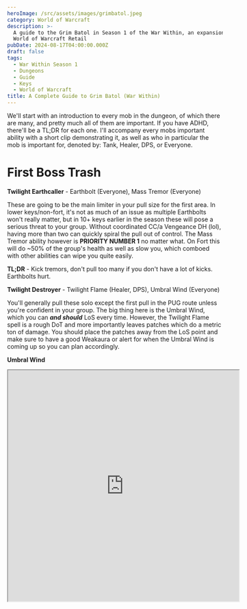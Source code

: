 ```yaml
---
heroImage: /src/assets/images/grimbatol.jpeg
category: World of Warcraft
description: >-
  A guide to the Grim Batol in Season 1 of the War Within, an expansion for the
  World of Warcraft Retail
pubDate: 2024-08-17T04:00:00.000Z
draft: false
tags:
  - War Within Season 1
  - Dungeons
  - Guide
  - Keys
  - World of Warcraft
title: A Complete Guide to Grim Batol (War Within)
---
```


We'll start with an introduction to every mob in the dungeon, of which there are many, and pretty much all of them are important. If you have ADHD, there'll be a TL;DR for each one. I'll accompany every mobs important ability with a short clip demonstrating it, as well as who in particular the mob is important for, denoted by: Tank, Healer, DPS, or Everyone.

# First Boss Trash

**Twilight Earthcaller** - Earthbolt (Everyone), Mass Tremor (Everyone)

These are going to be the main limiter in your pull size for the first area. In lower keys/non-fort, it's not as much of an issue as multiple Earthbolts won't really matter, but in 10+ keys earlier in the season these will pose a serious threat to your group. Without coordinated CC/a Vengeance DH (lol), having more than two can quickly spiral the pull out of control. The Mass Tremor ability however is **PRIORITY NUMBER 1** no matter what. On Fort this will do \~50% of the group's health as well as slow you, which comboed with other abilities can wipe you quite easily.

**TL;DR** - Kick tremors, don't pull too many if you don't have a lot of kicks. Earthbolts hurt.

**Twilight Destroyer** - Twilight Flame (Healer, DPS), Umbral Wind (Everyone)

You'll generally pull these solo except the first pull in the PUG route unless you're confident in your group. The big thing here is the Umbral Wind, which you can **_and should_** LoS every time. However, the Twilight Flame spell is a rough DoT and more importantly leaves patches which do a metric ton of damage. You should place the patches away from the LoS point and make sure to have a good Weakaura or alert for when the Umbral Wind is coming up so you can plan accordingly.

**Umbral Wind**

<iframe
	src='https://onedrive.live.com/embed?resid=96A23C893FE7E849%2123159&authkey=!AKen7lT4gjn_UEs'
	width='540'
	height='540'
	frameborder='10'
	scrolling='no'
	allowfullscreen
	title='Umbral Wind'
/>

**TL;DR** - Put flame patches in good spots, LoS Umbral Wind

**Twilight Brute** Brutal Strike (Tank), Obsidian Stomp (Everyone)

These are mostly dangerous to the tank in the form of Brutal Strike. The Obsidian Stomps will nearly one-shot you however the higher in key you go (especially, of course, with Fort). However, these are on the easier side. You can stun the Brutal Strike cast, but it will re-cast afterwards.

**Obisidian Stomp**

<iframe
	src='https://onedrive.live.com/embed?resid=96A23C893FE7E849%2123152&authkey=!ACTWjXJXJp4g-sA'
	width='540'
	height='540'
	frameborder='0'
	scrolling='no'
	allowfullscreen
/>

**TL;DR** - Dodge stomp

**Twilight Overseer** Rive (Tank), Reckless Tactics (Everyone)

These will be the biggest threat to the tank in the first area, as they do a scary amount of damage, especially with a bunch of Brutes around. The Reckless Tactics does make everything take more damage though (it's an Enrage that can be dispelled), 10% to be exact. They'll also do 20% more damage, so adjust accordingly.

## General Umbriss

This guy has seen the greatest changes for the entire dungeon. It's not remotely recognizable to its Cata form, and is now reminiscent of the first boss from Halls of Valor.

## Abilities:

**Skullsplitter (Tank)** - The tank buster of the fight. It's not that bad compared to most tankbusters, though. Just have active mitigation and be topped and you'll be fine.

**Commanding Roar** (Everyone) - The main mechanic of the fight. The boss will do a good amount of AoE to the group (not enough that, at least from the keys I've tested/seen it requires a DR), then summon Drakes to deep breath in 4 vertical lanes. One of the lanes will be safe, and you have a decent amount of time to get there. He'll do this twice before the drakes go away. He casts this quite frequently.

<iframe
	src='https://onedrive.live.com/embed?resid=96A23C893FE7E849%2123145&authkey=!AH0iBk8vpaS3bs4'
	width='320'
	height='320'
	frameborder='0'
	scrolling='no'
	allowfullscreen
/>

**Rock Spike (Healer, DPS)** - This is the soft-enrage of the fight, although as long as you're smart about it you should be fine. I strongly recommend to place these as far away from the middle at the start as possible. These leave behind Crumbling Earth, which deals damage and slow you. The ticks are not lethal, but the slow can definitely obstruct you during the Commanding Roar breath sequence. I also advise using your personal damage reduction CDs to overlap these when possible as well, if the healer can handle it.

<iframe
	src='https://onedrive.live.com/embed?resid=96A23C893FE7E849%2123156&authkey=!AHx1YGi7G4StmhQ'
	width='320'
	height='320'
	frameborder='0'
	scrolling='no'
	allowfullscreen
/>

## Strategy:

Tank the boss near the middle of the room in between roars and ping the location if possible that is safe. Tank needs to be aware of when Skullsplitters come in and pop something to survive it. Healer should keep everyone topped before Commanding Roars and Rock Spikes, and everyone should strive to place the Rock Spikes as far from the middle as possible, preferably towards the edges of the room.

You'll unlock a respawn point here upon killing him.

# Second Boss Trash

Just as in Cata, the second boss will pat up and down this area, and it is important you keep track of him. You can dodge him where a balcony or alcove is available to hide in.

For PUGs, I highly recommend clearing the first two sections of this area, basically killing the first 3 trash packs. If the group is organized however, you may kill the first pack, and fight him once he makes his way over to you. There are only 3 new mob types here, intermixed with some Earthcallers.

**Twilight Beguiler** - Shadowflame Bolt (Everyone), Sear Mind (Everyone)

**Sear Mind**

<iframe
	src='https://onedrive.live.com/embed?resid=96A23C893FE7E849%2123153&authkey=!ACOK0cTcdcEEf1A'
	width='320'
	height='320'
	frameborder='0'
	scrolling='no'
	allowfullscreen
/>

These are pretty similar to their iteration in Cata. They'll chain cast Shadowflame bolts, which do a moderate amount of damage. On a +10 and below, they don't require a tight kick rotation and you can mostly prioritize other spells. Sear Mind is the annoying one. It MUST be kicked or otherwise it will recast at another target (aka, stuns/knockups/displacement only delays it).

**TL;DR** - Kick Sear Mind, can cc bolts

**Molten Giant** - Molten Wake (Everyone), Lava Fist (Tank)
**Wake + Fist**

<iframe
	src='https://onedrive.live.com/embed?resid=96A23C893FE7E849%2123151&authkey=!AE_540bjW9qY0zY'
	width='320'
	height='320'
	frameborder='0'
	scrolling='no'
	allowfullscreen
/>

They'll start the pull stunned for a few seconds, so tanks should pay attention as their aggro tends to reset when they wake up. These melee generally pretty hard, and have a big tankbuster in Lava Fist. Molten Wake hits pretty hard, and if you take a stray Shadowflame Bolt or two at the same time you can get comboed. I recommend using group-wide defensives and personals when these come in if available.

**TL;DR** - Molten Wake hurts, watch HP. Lava Fist hurts...watch HP.

**Twilight Flamerenders** - Shadowflame Slash (Tank), Blazing Shadowflame (Everyone)
**Blazing Shadowflame**

<iframe
	src='https://onedrive.live.com/embed?resid=96A23C893FE7E849%2123140&authkey=!AKaoJO8qkK0FA6w'
	width='320'
	height='320'
	frameborder='0'
	scrolling='no'
	allowfullscreen
/>

These will mainly threaten the tank, as the Shadowflame Slash does an initial hit and leaves a pretty nasty DoT that can stack. Blazing Shadowflame is a line "frontal" that will aim towards a random target. It does hurt quite a bit, and you should prioritize dodging it.

**TL;DR** - Dodge the line, tank hurty.

## Forgemaster Throngus

This guy is actually not too much different from his Cata version--he's actually just less annoying now. The main threat here is your space management, which is why I generally recommend clearing half the area before engaging him.

## Abilities:

**Forge Weapon** - This is a 4 second channel that does a moderate amount of damage. From what I've seen, it's a static order of Axe->Sword->Mace.

<iframe
	src='https://onedrive.live.com/embed?resid=96A23C893FE7E849%2123150&authkey=!AHJdjAIMPKyo8BA'
	width='320'
	height='320'
	frameborder='0'
	scrolling='no'
	allowfullscreen
/>

1. Axe - He'll face a random target and do a large frontal cone called Fiery Cleave that will leave a fire patch behind.
2. Sword - He'll do a channel on the tank called Molten Flurry that does a large amount of damage. Towards the end of the channel, he'll also debuff two players with a DoT that leaves a fire patch behind.
3. Mace - He'll do a short cast called Molten Mace, empowering him to do significantly more damage, but in return he will move drastically slower.

**Fiery Cleave**

<iframe
	src='https://onedrive.live.com/embed?resid=96A23C893FE7E849%2123148&authkey=!AH203T7UyK65ECA'
	width='320'
	height='320'
	frameborder='0'
	scrolling='no'
	allowfullscreen
/>

**Molten Flurry**

<iframe
	src='https://onedrive.live.com/embed?resid=96A23C893FE7E849%2123154&authkey=!AJuEhBX6d-vDnS4'
	width='320'
	height='320'
	frameborder='0'
	scrolling='no'
	allowfullscreen
/>

**Molten Mace**

<iframe
	src='https://onedrive.live.com/embed?resid=96A23C893FE7E849%2123154&authkey=!AJuEhBX6d-vDnS4'
	width='320'
	height='320'
	frameborder='0'
	scrolling='no'
	allowfullscreen
/>

After that, he'll just repeat these abilities.

## Strategy:

You'll want to tank him at the end of the path you intend to kite him, and move him vertically along it, baiting the Fiery Cleaves towards the outside. The entire group should generally stay stacked during the axe phase in order to bait the cleave nicely. After that, positioning doesn't really matter, although your healer will likely appreciate you staying stacked.

Place the fire patches out of the kiting path and towards the edges. Once the tank has kited him fully down the path, simply bait the next abilities into the first fire, and then kite him back down the path and repeat until dead.

You'll unlock a checkpoint in the alcove that is to your left in the middle of this room.

# Second Boss Trash

This has overall the nastiest trash in the dungeon (although the Corrupters definitely have a solid argument against that). Combined with an overall tight space restriction, this is where I'd recommend playing the safest. It is very easy for you to butt-pull things here and subsequently get clapped. There are 3 new mob types here, mixed in with a bit of everything from the first two areas.

**Twilight Warlock** - Enveloping Shadows (Everyone), Twilight Bolt (Everyone)

If you have multiple decurses, these aren't so bad. If you don't, these are the main pain point of this area. Enveloping Shadows cannot be kicked, and using stops only causes it to recast. Twilight Bolt does a moderate amount of damage, but Enveloping Shadows is the real threat. It puts a massive heal absorb on two players while also afflicting them with a DoT. Combining these with other mob types can quickly get out of hand.

**Twilight Enforcer** - Ramping Rage (Tank), Rage (Tank)

These melee extremely hard, and as they continue to land melees (Ramping Rage) increase their attack speed (Rage). With a soothe, you can just soothe on CD after about 5-6 stacks. If no soothe, then pop your mitigation on packs with these and use a stop/kite until the Rage falls off. That is all they do, however.

\*\*Twilight Lavabenders \*\*- Shadowflame Blast (Everyone), Dark Eruption (Everyone), Ascension (Everyone), Scorching Heat (Everyone)

The lieutenant mob of this area, and they are quite nasty. If you're ever pulling these with other mobs, I highly recommend killing everything else before you push it to 50%. I generally advise against doing so when you can help it in the PUG route. You especially do not want a Warlock alive when this mob casts Ascension.

The first thing this mob does is a wide frontal called Shadowflame Blast. I generally recommend not fighting these in a super tight space (the second Lavabender is on a bridge, for instance. You should tag it and make it come to you instead of fighting it there).

Next is **Dark Eruption**, which will put a circle on everyone and then nuke them a few seconds later. It will continue to use this even after it Ascends.

<iframe
	src='https://onedrive.live.com/embed?resid=96A23C893FE7E849%2123146&authkey=!ADpJ78d_FuG_3f8'
	width='320'
	height='320'
	frameborder='0'
	scrolling='no'
	allowfullscreen
/>

When the Lavabender hits 50%, he'll cast Ascension, which damages everyone in a short distance around him when it finishes and turn him into an Ascendant. He'll then begin emitting Scoring Heat, doing a high amount of damage until death. Again, he will continue to use Dark Eruptions and also will still Shadowflame Blast during this, and you should use defensives accordingly and liberally.

**Ascension + Shadowflame Blast**

<iframe
	src='https://onedrive.live.com/embed?resid=96A23C893FE7E849%2123141&authkey=!AOtxuAUPgIOnmVY'
	width='320'
	height='320'
	frameborder='0'
	scrolling='no'
	allowfullscreen
/>

Do note that there is a double pack of these before the 3rd boss, and you should prioritize killing one first and do everything possible not to push them at the same time.

There are Flamerenders and Beguilers mixed throughout the area as well.

## Drahga and Valiona

This is a relatively simple fight, but can quickly get out of hand if not handled correctly. Just like in Cata, the "real" boss is Valiona, who flies away at 50%. You'll fight Drahga until he reaches 1%, at which point he'll jump off and summon Valiona.

Phase One

Abilities:

**Shadowflame Bolt** (Everyone) - His filler ability that he spam casts until casting something else. Interruptible and you should kick every one that you can.

**Invocation of Shadowflame (Everyone)** - The main ability of the fight, but in this phase he'll only summon one. Just like in Cata, it'll fixate on a single target and move quite fast towards them. Priority number one while it is alive.

<iframe
	src='https://onedrive.live.com/embed?resid=96A23C893FE7E849%2123155&authkey=!AI7xchhWd2WLP-w'
	width='320'
	height='320'
	frameborder='0'
	scrolling='no'
	allowfullscreen
/>

**Curse of Entropy** - He'll afflict two players with this (preferring everyone but the tank), dealing a moderate amount of upfront damage to them and giving them a heal absorb. It's a curse and dispellable, and you should aim to push the boss before the second cast goes out if possible.

**Phase Two**

Valiona will keep Invocation of Shadowflame and Curse of Entropy, summoning an additional elemental as well and debuffing an additional player. Valiona will have two new abilities to watch for.

Abilities:

**Devouring Flames** (Tank) - A simple but wide tank frontal. The tank should aim it away from the group every time, then dodge out of it.

**Twilight Buffet** (Everyone) - After a relatively long cast, Valiona will deal a high amount of damage to the entire group and knock everyone back. She will then summon four tornadoes around her current location that will deal a high amount of damage and knock anyone back who touches them. This always occurs shortly after the second elemental has been summoned.

<iframe
	src='https://onedrive.live.com/embed?resid=96A23C893FE7E849%2123158&authkey=!AN84mrtYPNAnZrw'
	width='320'
	height='320'
	frameborder='0'
	scrolling='no'
	allowfullscreen
/>

## Strategy:

In Phase One, simply kick as many bolts as you can while nuking the Elementals as soon as they spawn, slowing them/cc'ing them as necessary. Heal off the absorbs or dispel them if available. Don't use any defensives here.

When Valiona arrives, the tank should drag her to one corner of the encounter area and tank her there until the Twilight Buffet. She will always cast the Twilight Buffet after the second elemental is summoned/becomes active, and you should position yourself so that you are not knocked into one if you are fixated by it. I also recommend popping a personal for each Buffet when available. Good time for Zephyrs and Rallies. Similar to Fyrakk, the tank should move the boss away from where the tornadoes are spawned and players should move accordingly in order to play freely. The tornadoes can be difficult to see and simply avoiding the area they move in is the best way to deal with them. Again, the tank can and should face the breath away from the group every time.

Use as many slows and stops as possible to kill the elementals while they are alive. For Melee, you should wait until their fixate line appears before moving to help kill them. The healing absorb can be quite brutal for the healer, so off-heals/decurses help a lot here.

Repeat this pattern of moving around the four corners until you push Valiona to 50% and she flies away, ending the encounter.

You'll unlock a checkpoint here when you defeat them.

# Fourth Boss Trash

There are only two new mob types in this area, but one of them is quite brutal and possibly the worst mob in the entire dungeon.

**Mutated Hatchlings** - Shadow Wound (Everyone)

These are fairly low health mobs that come in large packs that, upon death, afflict the entire party with Shadow Wound, increasing their Shadow damage taken by 5% a stack. On their own, they basically do nothing. It only becomes a problem when...

**Twilight Corruptor** - Mind Piercer (Everyone), Corrupt (Healer, DPS)

**Mind piercer** is simply a swirly mechanic that you move out of, and you should try not to space yourselves so that players have a difficult path out of the mechanic.

<iframe
	src='https://onedrive.live.com/embed?resid=96A23C893FE7E849%2123149&authkey=!AEQxvA6ShT4cip8'
	width='320'
	height='320'
	frameborder='0'
	scrolling='no'
	allowfullscreen
/>

The real issue is the **Corrupt** cast, a short channel that deals a massive amount of damage to the targeted player. Personals should be used liberally, and healers should be prepared to pump the targeted players. Feigns/invis/vanish WILL cause the cast to break and put in on cooldown, and you should use them every time that you can.

<iframe
	src='https://onedrive.live.com/embed?resid=96A23C893FE7E849%2123144&authkey=!AGBO0-IFw-VGD1U'
	width='320'
	height='320'
	frameborder='0'
	scrolling='no'
	allowfullscreen
/>

The final pack before the last boss contains two of these. Pick one and nuke it, and enjoy the -15 seconds as someone's probably gonna die.

# Erudax

This boss can be either moderately difficult, or nearly impossible based on your comp. Having a player that can reliably clear the tentacles will drastically reduce the fight to a healing/defensive check.

Abilities:

**Void Surge** (Everyone) - The boss will do a short channel, dealing a high amount of AoE damage and summoning Void Tendrils. Touching one of these (which have rather poor visual clarity), will stun you and deal a large amount of damage.

<iframe
	src='https://onedrive.live.com/embed?resid=96A23C893FE7E849%2123143&authkey=!AAjfqRooAcpW1mo'
	width='320'
	height='320'
	frameborder='0'
	scrolling='no'
	allowfullscreen
/>

**Crush (Tank)** - High damage tankbuster that also knocks the player a fair distance backwards. You can very easily get knocked into tentacles and get comboed if you are not paying attention.

<iframe
	src='https://onedrive.live.com/embed?resid=96A23C893FE7E849%2123142&authkey=!ALw84RjP-5Dz3tg'
	width='320'
	height='320'
	frameborder='0'
	scrolling='no'
	allowfullscreen
/>

**Shadow Gale** (Everyone) - After a short delay, the room will be slowly constricted to a small area of safe space, anything out of that being covered in shadow that deals lethal ticking damage.

<iframe
	src='https://onedrive.live.com/embed?resid=96A23C893FE7E849%2123160&authkey=!AGf5l3-s9FxksoY'
	width='320'
	height='320'
	frameborder='0'
	scrolling='no'
	allowfullscreen
/>

**Abyssal Corruption** (Healer, DPS) - Once the Shadow Gale has closed in towards the safe area, Erudax will afflict three players with a high ticking DoT that also splashes its damage to others in a circle around them after a short cast. The group should aim to pre-spread for this mechanic in the safe area while not splashing on to other players.

<iframe
	src='https://onedrive.live.com/embed?resid=96A23C893FE7E849%2123147&authkey=!APU6ZHRCU7Y8fws'
	width='320'
	height='320'
	frameborder='0'
	scrolling='no'
	allowfullscreen
/>

**Void Infusion** (Tank, DPS) - Shortly after the Shadow Gale and Void Surge ends, the boss will infuse the eggs around the room and summon a wave of Mutated Hatchlings (the trash from before this boss). Just like before, killing these leaves you with a stacking Shadow damage taken debuff that will fade away after 15 seconds.

## Strategy:

Tank the boss in the center of the room and pop a defensive every time Crush comes in. AoE damage reductions should be used on the Void Surges while more general damage reductions/group-wide defensives should be used on Abyssal Corruption.

When the Shadow Gale starts, immediately begin scanning the edges of the room for where the gale is closing in on. Move there as soon as you can, avoiding tentacles along the way. If possible, someone should clear the safe area of any tentacles, but if you don't have the option simply avoid them the best you can.

Pre-spread around the safe area, and be very careful not to dip your toe into the Shadow Gale. Doing so will nearly instantly kill you. Pop a defensive/health-pot/healthstone if you get Abyssal Corruption. Shortly after this, the boss will begin summoning adds. Let the tank gather them, and DO NOT immediately AoE them. You should delay killing them until the boss casts Void Surge, otherwise you risk gibbing yourself due to the increased Shadow Damage taken. This is only really a concern on higher keys/tyrannical, but it's a good habit to get into. The boss will simply repeat after that, the fight getting more and more difficult due to the tentacles.

And that's it! Now, we'll go over what I advise for the PUG route, and a route for more organized groups.

# PUG Route

```
!TAvYoYjmq0)OiVBZ1OiLnjsuOpJgdypHj0nJyGj9Cz(2dyd2TXM(uUy2k)QYv9Q6rjS8uzrF1tQ6XxMVDSSOPvRBRN6gFRmhc(aOS4Vk1FkZfl3(QSBsTSL6PHb1LXpnD5rv)LV2CD2yiAXKxuDZG12FXc3QH)CQRB2KfdgvQZTxESm3a(qRE8hA9lQn))8SLl3Amo8soYTGNxgT3F7hhTFj8vf19D9dLfWAaaP3TTntjXaU6dYnVcgaOg1OO4DoDZuQlwzXqtIHomwZiuAJyNn3gfwO5Xq7)inaXAIMbAwSMgJOighwWUPvurw1InS4DN5CPHWyYgZ0HTdAo0fo5q8g25qY2jihsJ9p3bQWHzMhsGhsOhsKhsSBRwhz2lK73muetyG7jyKD8b7hjUhPUhzUh5bzoPUrtrlyXxXcFmHsdRy1l2kS2qpK8Bxw5rSd5rYM6Qm2InzXigsrTiYJrehgJyagAq0KgpTJ9TwjZUdDDdjsMKPnTpWn20D61GaUKAmgLWTSy3kCUnlajbRgWKgKWX5e4b0UD5KWGJHa4k7jHKasGD)I7mjBdPkcxQmwd3GaCyXDUqGHqJXRXgpEEywCK4kaOgPWMj4jc7va4XJef76t35MDJYQqCU1lIehPWZVuvri2mzccl03ccjX(DhrLHK2bEOv)jsuucILWQkeO52UremrS47EsX(ihmgUstP4mdOOezJJ2wwTqRmLA024d6HboHriC7jpfD0pzDBeiF3qHDLyi6UP9qLcOudZmLB0QxXrcFB2IHzCHrvbT1CLwNlXyp7c1TWClC3IWRT5yfaPuyewr8eU8)Ju2QUZkTaIoUsbH0gdDhjsLa2vQwdhVmiYldI8YGiVmiYldIijcNWwvkQcWTSSSeHdYt5rEfdtECnCe(WjZRRaCHd2pzg7gnNJVrshFJMo(grDmor0hQiFZ5GrO2gaST5Yn7hvvJxiC()mTyQQt9QQZvAgvxNx)8q753F4JYX(U3F4K68Z9dYH3E)HF1pnQklo30UaREqP(DFxZ36BVOAkR8Vz9NDRupo12z(D3v4NABklojFImD(lxV(9pp)UY)b
```

The above is an MDT string. Just hit the copy button and paste it in-game.

Here's what it looks like at a glance.

<img
	src='https://1drv.ms/i/s!Akno5z-JPKKWgbUi1RPTo8nqPwQZ9Q?embed=1&width=1529&height=844'
	width='1529'
	height='844'
/>

And then here is a route I think a better organized group would have success with.

**_WIP_**

